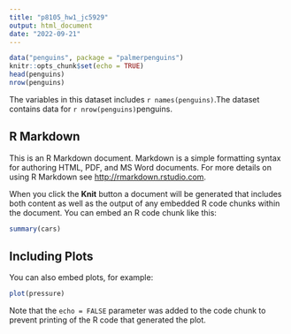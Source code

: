 ```yaml
---
title: "p8105_hw1_jc5929"
output: html_document
date: "2022-09-21"
---
```


```r
data("penguins", package = "palmerpenguins")
knitr::opts_chunk$set(echo = TRUE)
head(penguins)
nrow(penguins)
```
The variables in this dataset includes `r names(penguins)`.The dataset contains data for `r nrow(penguins)`penguins.


## R Markdown

This is an R Markdown document. Markdown is a simple formatting syntax for authoring HTML, PDF, and MS Word documents. For more details on using R Markdown see <http://rmarkdown.rstudio.com>.

When you click the **Knit** button a document will be generated that includes both content as well as the output of any embedded R code chunks within the document. You can embed an R code chunk like this:

```r
summary(cars)
```

## Including Plots

You can also embed plots, for example:

```r
plot(pressure)
```

Note that the `echo = FALSE` parameter was added to the code chunk to prevent printing of the R code that generated the plot.
